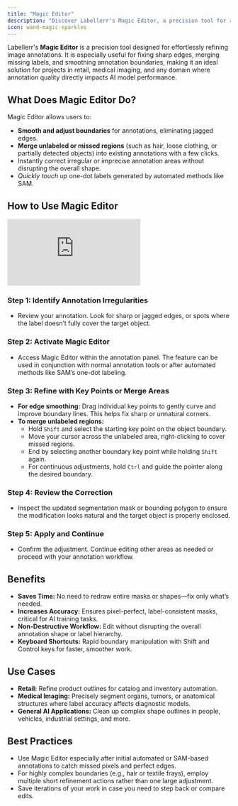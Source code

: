 ```yaml
---
title: "Magic Editor"
description: "Discover Labellerr's Magic Editor, a precision tool for refining image annotations by smoothing edges, merging missing labels, and correcting irregular boundaries."
icon: wand-magic-sparkles
---
```


Labellerr's **Magic Editor** is a precision tool designed for effortlessly refining image annotations. It is especially useful for fixing sharp edges, merging missing labels, and smoothing annotation boundaries, making it an ideal solution for projects in retail, medical imaging, and any domain where annotation quality directly impacts AI model performance.

## What Does Magic Editor Do?

Magic Editor allows users to:

*   **Smooth and adjust boundaries** for annotations, eliminating jagged edges.
*   **Merge unlabeled or missed regions** (such as hair, loose clothing, or partially detected objects) into existing annotations with a few clicks.
*   Instantly correct irregular or imprecise annotation areas without disrupting the overall shape.
*   _Quickly touch up_ one-dot labels generated by automated methods like SAM.

## How to Use Magic Editor

<iframe 
  className="w-full aspect-video rounded-xl" 
  src="https://www.youtube.com/embed/co70NzWpr74" 
  title="Faster precised Image Annotation using Labellerr&#39;s Magic Editor" 
  frameborder="0" 
  allowfullscreen>
</iframe>


### Step 1: Identify Annotation Irregularities

*   Review your annotation. Look for sharp or jagged edges, or spots where the label doesn’t fully cover the target object.

### Step 2: Activate Magic Editor

*   Access Magic Editor within the annotation panel. The feature can be used in conjunction with normal annotation tools or after automated methods like SAM’s one-dot labeling.

### Step 3: Refine with Key Points or Merge Areas

*   **For edge smoothing:** Drag individual key points to gently curve and improve boundary lines. This helps fix sharp or unnatural corners.
*   **To merge unlabeled regions:**
    *   Hold `Shift` and select the starting key point on the object boundary.
    *   Move your cursor across the unlabeled area, right-clicking to cover missed regions.
    *   End by selecting another boundary key point while holding `Shift` again.
    *   For continuous adjustments, hold `Ctrl` and guide the pointer along the desired boundary.

### Step 4: Review the Correction

*   Inspect the updated segmentation mask or bounding polygon to ensure the modification looks natural and the target object is properly enclosed.

### Step 5: Apply and Continue

*   Confirm the adjustment. Continue editing other areas as needed or proceed with your annotation workflow.

## Benefits

*   **Saves Time:** No need to redraw entire masks or shapes—fix only what’s needed.
*   **Increases Accuracy:** Ensures pixel-perfect, label-consistent masks, critical for AI training tasks.
*   **Non-Destructive Workflow:** Edit without disrupting the overall annotation shape or label hierarchy.
*   **Keyboard Shortcuts:** Rapid boundary manipulation with Shift and Control keys for faster, smoother work.

## Use Cases

*   **Retail:** Refine product outlines for catalog and inventory automation.
*   **Medical Imaging:** Precisely segment organs, tumors, or anatomical structures where label accuracy affects diagnostic models.
*   **General AI Applications:** Clean up complex shape outlines in people, vehicles, industrial settings, and more.

## Best Practices

*   Use Magic Editor especially after initial automated or SAM-based annotations to catch missed pixels and perfect edges.
*   For highly complex boundaries (e.g., hair or textile frays), employ multiple short refinement actions rather than one large adjustment.
*   Save iterations of your work in case you need to step back or compare edits.
